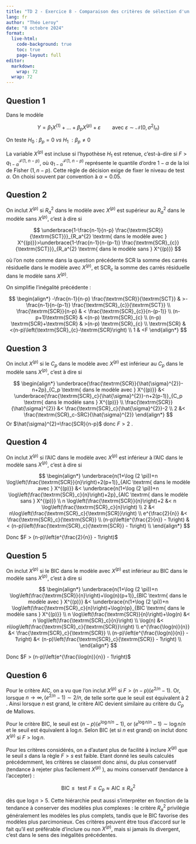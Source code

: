 ```yaml
---
title: "TD 2 - Exercice 8 - Comparaison des critères de sélection d'un modèle"
lang: fr
author: "Théo Leroy"
date: "8 octobre 2024"
format:
  live-html:
    code-background: true
    toc: true
    page-layout: full
editor: 
  markdown: 
    wrap: 72
  wrap: 72
---
```


## Question 1

Dans le modèle

$$Y= \beta_1X^{(1)}+\dots+\beta_pX^{(p)}+\varepsilon \qquad \textrm{avec} \ \varepsilon \sim \mathcal{N}(0,\sigma^2I_n)$$

On teste $H_0 \ : \ \beta_p=0 \ vs \ H_1 \ : \beta_p \neq 0$

La variable $X^{(p)}$ est incluse si l'hypothèse $H_{1}$ est retenue, c'est-à-dire si $F > q_{1-\alpha}^{\mathcal{F}\left(1, \ n-p\right)}$, où $q_{1-\alpha}^{\mathcal{F}\left(1, \ n-p\right)}$ représente le quantile d'ordre $1-\alpha$ de la loi de Fisher $(1, n-p)$. Cette règle de décision exige de fixer le niveau de test $\alpha$. On choisi souvent par convention à $\alpha=0.05$.

## Question 2


On inclut $X^{(p)}$ si $R_{a}^{2}$ dans le modèle avec $X^{(p)}$ est supérieur au $R_{a}^{2}$ dans le modèle sans $X^{(p)}$, c'est à dire si

$$
\underbrace{1-\frac{n-1}{n-p} \frac{\textrm{SCR}}{\textrm{SCT}}}_{R_a^{2} \textrm{ dans le modèle avec } X^{(p)}}>\underbrace{1-\frac{n-1}{n-(p-1)} \frac{\textrm{SCR}_{c}}{\textrm{SCT}}}_{R_a^{2} \textrm{ dans le modèle sans } X^{(p)}}
$$

où l'on note comme dans la question précédente $\textrm{SCR}$ la somme des carrés résiduelle dans le modèle avec $X^{(p)}$, et $\textrm{SCR}_{c}$ la somme des carrés résiduelle dans le modèle
sans $X^{(p)}$.

On simplifie l'inégalité précédente :

$$
\begin{align*}
-\frac{n-1}{n-p} \frac{\textrm{SCR}}{\textrm{SCT}} & >-\frac{n-1}{n-(p-1)} \frac{\textrm{SCR}_{c}}{\textrm{SCT}} \\
\frac{\textrm{SCR}}{n-p} & < \frac{\textrm{SCR}_{c}}{n-(p-1)} \\
(n-p+1)\textrm{SCR} & <(n-p) \textrm{SCR}_{c} \\
(n-p) \textrm{SCR}+\textrm{SCR} & >(n-p) \textrm{SCR}_{c} \\
\textrm{SCR} & <(n-p)\left(\textrm{SCR}_{c}-\textrm{SCR}\right) \\
1 & <F
\end{align*}
$$

## Question 3

On inclut $X^{(p)}$ si le $C_p$ dans le modèle avec $X^{(p)}$ est inférieur au $C_p$ dans le modèle sans $X^{(p)}$, c'est à dire si

$$
\begin{align*}
\underbrace{\frac{\textrm{SCR}}{\hat{\sigma}^{2}}-n+2p}_{C_p \textrm{ dans le modèle avec } X^{(p)}} &< \underbrace{\frac{\textrm{SCR}_c}{\hat{\sigma}^{2}}-n+2(p-1)}_{C_p \textrm{ dans le modèle sans } X^{(p)}} \\
\frac{\textrm{SCR}}{\hat{\sigma}^{2}} &< \frac{\textrm{SCR}_c}{\hat{\sigma}^{2}}-2 \\
2 &< \frac{\textrm{SCR}_c-SRC}{\hat{\sigma}^{2}}
\end{align*} 
$$
Or $\hat{\sigma}^{2}=\frac{SCR}{n-p}$ donc $F>2$ .

## Question 4 

On inclut $X^{(p)}$ si l'AIC dans le modèle avec $X^{(p)}$ est inférieur à l'AIC dans le modèle sans $X^{(p)}$, c'est à dire si


$$
\begin{align*}
\underbrace{n(1+\log (2 \pi))+n \log\left(\frac{\textrm{SCR}}{n}\right)+2(p+1)}_{AIC \textrm{ dans le modèle avec } X^{(p)}} &< \underbrace{n(1+\log (2 \pi))+n \log\left(\frac{\textrm{SCR}_c}{n}\right)+2p}_{AIC \textrm{ dans le modèle sans } X^{(p)}} \\
n \log\left(\frac{\textrm{SCR}}{n}\right)+2 &< n \log\left(\frac{\textrm{SCR}_c}{n}\right) \\
2 &< n\log\left(\frac{\textrm{SCR}_c}{\textrm{SCR}}\right) \\
e^{\frac{2}{n}} &< \frac{\textrm{SCR}_c}{\textrm{SCR}} \\
(n-p)\left(e^{\frac{2}{n}} - 1\right) &< (n-p)\left(\frac{\textrm{SCR}_c}{\textrm{SCR}} - 1\right) \\
\end{align*} 
$$

Donc $F > (n-p)\left(e^{\frac{2}{n}} - 1\right)$

## Question 5

On inclut $X^{(p)}$ si le BIC dans le modèle avec $X^{(p)}$ est inférieur au BIC dans le modèle sans $X^{(p)}$, c'est à dire si


$$
\begin{align*}
\underbrace{n(1+\log (2 \pi))+n \log\left(\frac{\textrm{SCR}}{n}\right)+\log(n)(p+1)}_{BIC \textrm{ dans le modèle avec } X^{(p)}} &< \underbrace{n(1+\log (2 \pi))+n \log\left(\frac{\textrm{SCR}_c}{n}\right)+\log(n)p}_{BIC \textrm{ dans le modèle sans } X^{(p)}} \\
n \log\left(\frac{\textrm{SCR}}{n}\right)+\log(n) &< n \log\left(\frac{\textrm{SCR}_c}{n}\right) \\
\log(n) &< n\log\left(\frac{\textrm{SCR}_c}{\textrm{SCR}}\right) \\
e^{\frac{\log(n)}{n}} &< \frac{\textrm{SCR}_c}{\textrm{SCR}} \\
(n-p)\left(e^{\frac{\log(n)}{n}} - 1\right) &< (n-p)\left(\frac{\textrm{SCR}_c}{\textrm{SCR}} - 1\right) \\
\end{align*} 
$$

Donc $F > (n-p)\left(e^{\frac{\log(n)}{n}} - 1\right)$

## Question 6

Pour le critère AIC, on a vu que l'on inclut $X^{(p)}$ si $F>(n-p)\left(e^{2 / n}-1\right)$. Or, lorsque $n \rightarrow \infty,\left(e^{2 / n}-1\right) \sim 2 / n$, de telle sorte que le seuil est équivalent à 2 . Ainsi lorsque $n$ est grand, le critère AIC devient similaire au critère du $C_{p}$ de Mallows.

Pour le critère BIC, le seuil est $(n-p)\left(e^{\log n / n}-1\right)$, or $\left(e^{\log n / n}-1\right) \sim \log n / n$ et le seuil est équivalent à $\log n$. Selon BIC (et si $n$ est grand) on inclut donc $X^{(p)}$ si $F>\log n$.


Pour les critères considérés, on a d'autant plus de facilité à inclure $X^{(p)}$ que le seuil $s$ dans la règle $F>s$ est faible. Etant donné les seuils calculés précédemment, les
critères se classent donc ainsi, du plus conservatif (tendance à rejeter plus facilement $X^{(p)}$ ), au moins conservatif (tendance à l'accepter) :

$$
\textrm{BIC} \leq \text { test } F \leq C_{p} \approx \textrm{AIC} \leq R_{a}^{2}
$$

dès que $\log n > 5$. Cette hiérarchie peut aussi s’interpréter en fonction de la tendance à conserver des modèles plus complexes : le critère $R_{a}^{2}$ privilégie généralement les modèles les plus complets, tandis que le BIC favorise des modèles plus parcimonieux. Ces critères peuvent être tous d'accord sur le fait qu'il est préférable d'inclure ou non $X^{(p)}$, mais si jamais ils divergent, c'est dans le sens des inégalités précédentes.